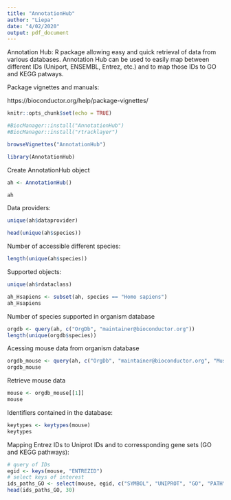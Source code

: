 ```yaml
---
title: "AnnotationHub"
author: "Liepa"
date: "4/02/2020"
output: pdf_document
---
```


Annotation Hub: R package allowing easy and quick retrieval of data from various databases.
Annotation Hub can be used to easily map between different IDs (Uniport, ENSEMBL, Entrez, etc.) and to map those IDs to GO and KEGG patways.

Package vignettes and manuals:

https://bioconductor.org/help/package-vignettes/

```r
knitr::opts_chunk$set(echo = TRUE)

```

```r

#BiocManager::install("AnnotationHub")
#BiocManager::install("rtracklayer")

browseVignettes("AnnotationHub")
```

```r
library(AnnotationHub)
```

Create AnnotationHub object
```r
ah <- AnnotationHub()
```


```r
ah
```

Data providers:
```r
unique(ah$dataprovider)
```
```r
head(unique(ah$species))
```

Number of accessible different species:
```r
length(unique(ah$species))
```

Supported objects:
```r
unique(ah$rdataclass)

```


```r
ah_Hsapiens <- subset(ah, species == "Homo sapiens")
ah_Hsapiens
```

Number of species supported in organism database
```r
orgdb <- query(ah, c("OrgDb", "maintainer@bioconductor.org"))
length(unique(orgdb$species))
```

Acessing mouse data from organism database
```r
orgdb_mouse <- query(ah, c("OrgDb", "maintainer@bioconductor.org", "Mus musculus"))
orgdb_mouse
```

Retrieve mouse data
```r
mouse <- orgdb_mouse[[1]]
mouse
```
Identifiers contained in the database:

```r
keytypes <- keytypes(mouse)
keytypes
```

Mapping Entrez IDs to Uniprot IDs and to corressponding gene sets (GO and KEGG pathways):
```r
# query of IDs
egid <- keys(mouse, "ENTREZID")
# select keys of interest
ids_paths_GO <- select(mouse, egid, c("SYMBOL", "UNIPROT", "GO", "PATH"), "ENTREZID")
head(ids_paths_GO, 30)
```


